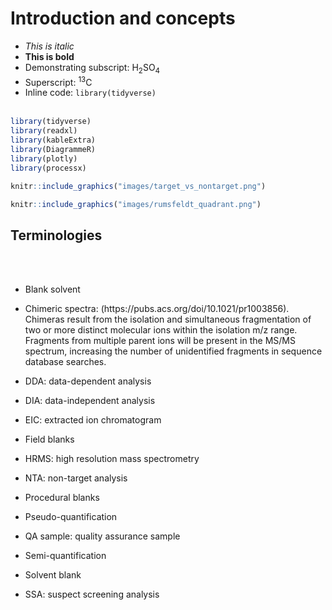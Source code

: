 # **Introduction and concepts** {#Intro}




* _This is italic_
* __This is bold__
* Demonstrating subscript: H~2~SO~4~
* Superscript: ^13^C
* Inline code: `library(tidyverse)`
<br><br>


```r

library(tidyverse)
library(readxl)
library(kableExtra)
library(DiagrammeR)
library(plotly)
library(processx)

```


```r

knitr::include_graphics("images/target_vs_nontarget.png")
```

```r
knitr::include_graphics("images/rumsfeldt_quadrant.png")

```

## Terminologies
<br><br>

- Blank solvent  

- Chimeric spectra: (https://pubs.acs.org/doi/10.1021/pr1003856). Chimeras result from the isolation and simultaneous fragmentation of two or more distinct molecular ions within the isolation m/z range. Fragments from multiple parent ions will be present in the MS/MS spectrum, increasing the number of unidentified fragments in sequence database searches.  

- DDA: data-dependent analysis  

- DIA: data-independent analysis  

- EIC: extracted ion chromatogram  

- Field blanks  

- HRMS: high resolution mass spectrometry 

- NTA: non-target analysis  

- Procedural blanks  

- Pseudo-quantification  

- QA sample: quality assurance sample  

- Semi-quantification

- Solvent blank

- SSA: suspect screening analysis  
 







